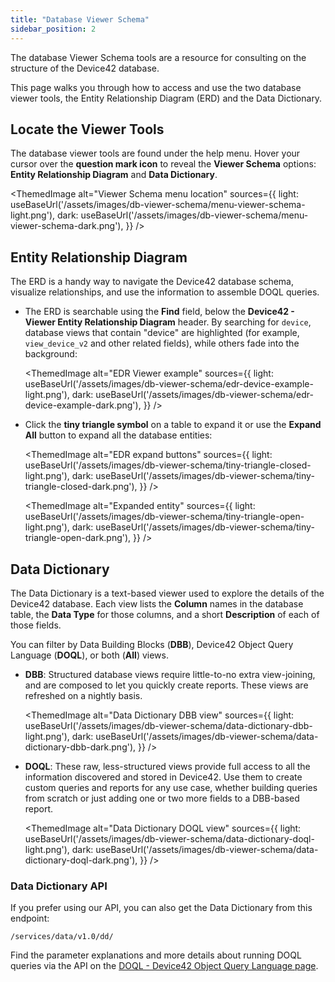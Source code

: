 ```yaml
---
title: "Database Viewer Schema"
sidebar_position: 2
---
```



The database Viewer Schema tools are a resource for consulting on the structure of the Device42 database. 

This page walks you through how to access and use the two database viewer tools, the Entity Relationship Diagram (ERD) and the Data Dictionary.

## Locate the Viewer Tools

The database viewer tools are found under the help menu. Hover your cursor over the **question mark icon** to reveal the **Viewer Schema** options: **Entity Relationship Diagram** and **Data Dictionary**.

<ThemedImage
  alt="Viewer Schema menu location"
  sources={{
    light: useBaseUrl('/assets/images/db-viewer-schema/menu-viewer-schema-light.png'),
    dark: useBaseUrl('/assets/images/db-viewer-schema/menu-viewer-schema-dark.png'),
  }}
/>

## Entity Relationship Diagram

The ERD is a handy way to navigate the Device42 database schema, visualize relationships, and use the information to assemble DOQL queries. 

- The ERD is searchable using the **Find** field, below the **Device42 - Viewer Entity Relationship Diagram** header. By searching for `device`, database views that contain "device" are highlighted (for example, `view_device_v2` and other related fields), while others fade into the background:

    <ThemedImage
    alt="EDR Viewer example"
    sources={{
        light: useBaseUrl('/assets/images/db-viewer-schema/edr-device-example-light.png'),
        dark: useBaseUrl('/assets/images/db-viewer-schema/edr-device-example-dark.png'),
    }}
    />

- Click the **tiny triangle symbol** on a table to expand it or use the **Expand All** button to expand all the database entities:

    <ThemedImage
    alt="EDR expand buttons"
    sources={{
        light: useBaseUrl('/assets/images/db-viewer-schema/tiny-triangle-closed-light.png'),
        dark: useBaseUrl('/assets/images/db-viewer-schema/tiny-triangle-closed-dark.png'),
    }}
    />

    <ThemedImage
    alt="Expanded entity"
    sources={{
        light: useBaseUrl('/assets/images/db-viewer-schema/tiny-triangle-open-light.png'),
        dark: useBaseUrl('/assets/images/db-viewer-schema/tiny-triangle-open-dark.png'),
    }}
    />

## Data Dictionary

The Data Dictionary is a text-based viewer used to explore the details of the Device42 database. Each view lists the **Column** names in the database table, the **Data Type** for those columns, and a short **Description** of each of those fields.

You can filter by Data Building Blocks (**DBB**), Device42 Object Query Language (**DOQL**), or both (**All**) views.

- **DBB**: Structured database views require little-to-no extra view-joining, and are composed to let you quickly create reports. These views are refreshed on a nightly basis. 

    <ThemedImage
    alt="Data Dictionary DBB view"
    sources={{
        light: useBaseUrl('/assets/images/db-viewer-schema/data-dictionary-dbb-light.png'),
        dark: useBaseUrl('/assets/images/db-viewer-schema/data-dictionary-dbb-dark.png'),
    }}
    />

- **DOQL**: These raw, less-structured views provide full access to all the information discovered and stored in Device42. Use them to create custom queries and reports for any use case, whether building queries from scratch or just adding one or two more fields to a DBB-based report.

    <ThemedImage
    alt="Data Dictionary DOQL view"
    sources={{
        light: useBaseUrl('/assets/images/db-viewer-schema/data-dictionary-doql-light.png'),
        dark: useBaseUrl('/assets/images/db-viewer-schema/data-dictionary-doql-dark.png'),
    }}
    />

### Data Dictionary API

If you prefer using our API, you can also get the Data Dictionary from this endpoint: 

```
/services/data/v1.0/dd/
```
Find the parameter explanations and more details about running DOQL queries via the API on the [DOQL - Device42 Object Query Language page](index.mdx).
